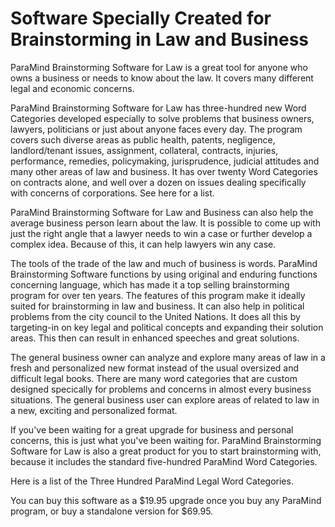 # Software Specially Created for Brainstorming in Law and Business
ParaMind Brainstorming Software for Law is a great tool for anyone who owns a business or needs to know about the law. It covers many different legal and economic concerns.

ParaMind Brainstorming Software for Law has three-hundred new Word Categories developed especially to solve problems that business owners, lawyers, politicians or just about anyone faces every day. The program covers such diverse areas as public health, patents, negligence, landlord/tenant issues, assignment, collateral, contracts, injuries, performance, remedies, policymaking, jurisprudence, judicial attitudes and many other areas of law and business. It has over twenty Word Categories on contracts alone, and well over a dozen on issues dealing specifically with concerns of corporations. See here for a list.

ParaMind Brainstorming Software for Law and Business can also help the average business person learn about the law. It is possible to come up with just the right angle that a lawyer needs to win a case or further develop a complex idea. Because of this, it can help lawyers win any case.

The tools of the trade of the law and much of business is words. ParaMind Brainstorming Software functions by using original and enduring functions concerning language, which has made it a top selling brainstorming program for over ten years. The features of this program make it ideally suited for brainstorming in law and business. It can also help in political problems from the city council to the United Nations. It does all this by targeting-in on key legal and political concepts and expanding their solution areas. This then can result in enhanced speeches and great solutions.

The general business owner can analyze and explore many areas of law in a fresh and personalized new format instead of the usual oversized and difficult legal books. There are many word categories that are custom designed specically for problems and concerns in almost every business situations. The general business user can explore areas of related to law in a new, exciting and personalized format.


If you've been waiting for a great upgrade for business and personal concerns, this is just what you've been waiting for. ParaMind Brainstorming Software for Law is also a great product for you to start brainstorming with, because it includes the standard five-hundred ParaMind Word Categories.

Here is a list of the Three Hundred ParaMind Legal Word Categories.

You can buy this software as a $19.95 upgrade once you buy any ParaMind program, or buy a standalone version for $69.95.